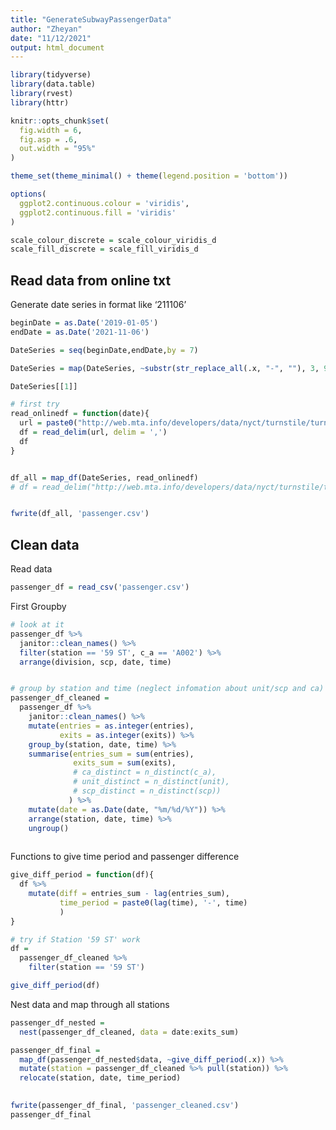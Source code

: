```yaml
---
title: "GenerateSubwayPassengerData"
author: "Zheyan"
date: "11/12/2021"
output: html_document
---
```


```r
library(tidyverse)
library(data.table)
library(rvest)
library(httr)

knitr::opts_chunk$set(
  fig.width = 6,
  fig.asp = .6,
  out.width = "95%"
)

theme_set(theme_minimal() + theme(legend.position = 'bottom'))

options(
  ggplot2.continuous.colour = 'viridis',
  ggplot2.continuous.fill = 'viridis'
)

scale_colour_discrete = scale_colour_viridis_d
scale_fill_discrete = scale_fill_viridis_d
```

## Read data from online txt

Generate date series in format like '211106'

```r
beginDate = as.Date('2019-01-05')
endDate = as.Date('2021-11-06')

DateSeries = seq(beginDate,endDate,by = 7)

DateSeries = map(DateSeries, ~substr(str_replace_all(.x, "-", ""), 3, 99))

DateSeries[[1]]
```


```r
# first try
read_onlinedf = function(date){
  url = paste0("http://web.mta.info/developers/data/nyct/turnstile/turnstile_", date, '.txt')
  df = read_delim(url, delim = ',')
  df
}


df_all = map_df(DateSeries, read_onlinedf)
# df = read_delim("http://web.mta.info/developers/data/nyct/turnstile/turnstile_211106.txt", delim = ',')


fwrite(df_all, 'passenger.csv')
```


## Clean data

Read data

```r
passenger_df = read_csv('passenger.csv')
```

First Groupby

```r
# look at it
passenger_df %>% 
  janitor::clean_names() %>% 
  filter(station == '59 ST', c_a == 'A002') %>% 
  arrange(division, scp, date, time)


# group by station and time (neglect infomation about unit/scp and ca)
passenger_df_cleaned = 
  passenger_df %>% 
    janitor::clean_names() %>% 
    mutate(entries = as.integer(entries),
           exits = as.integer(exits)) %>% 
    group_by(station, date, time) %>% 
    summarise(entries_sum = sum(entries),
              exits_sum = sum(exits),
              # ca_distinct = n_distinct(c_a),
              # unit_distinct = n_distinct(unit),
              # scp_distinct = n_distinct(scp))
             ) %>% 
    mutate(date = as.Date(date, "%m/%d/%Y")) %>% 
    arrange(station, date, time) %>% 
    ungroup()
    

```
Functions to give time period and passenger difference

```r
give_diff_period = function(df){
  df %>% 
    mutate(diff = entries_sum - lag(entries_sum),
           time_period = paste0(lag(time), '-', time)
           ) 
}

# try if Station '59 ST' work
df = 
  passenger_df_cleaned %>% 
    filter(station == '59 ST')

give_diff_period(df)

```

Nest data and map through all stations


```r
passenger_df_nested = 
  nest(passenger_df_cleaned, data = date:exits_sum)

passenger_df_final = 
  map_df(passenger_df_nested$data, ~give_diff_period(.x)) %>% 
  mutate(station = passenger_df_cleaned %>% pull(station)) %>% 
  relocate(station, date, time_period)
  

fwrite(passenger_df_final, 'passenger_cleaned.csv')
passenger_df_final
```

